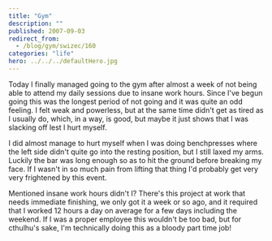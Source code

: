 ```yaml
---
title: "Gym"
description: ""
published: 2007-09-03
redirect_from:
  - /blog/gym/swizec/160
categories: "life"
hero: ../../../defaultHero.jpg
---
```


Today I finally managed going to the gym after almost a week of not being able to attend my daily sessions due to insane work hours. Since I've begun going this was the longest period of not going and it was quite an odd feeling. I felt weak and powerless, but at the same time didn't get as tired as I usually do, which, in a way, is good, but maybe it just shows that I was slacking off lest I hurt myself.

I did almost manage to hurt myself when I was doing benchpresses where the left side didn't quite go into the resting position, but I still laxed my arms. Luckily the bar was long enough so as to hit the ground before breaking my face. If I wasn't in so much pain from lifting that thing I'd probably get very very frightened by this event.

Mentioned insane work hours didn't I? There's this project at work that needs immediate finishing, we only got it a week or so ago, and it required that I worked 12 hours a day on average for a few days including the weekend. If I was a proper employee this wouldn't be too bad, but for cthulhu's sake, I'm technically doing this as a bloody part time job!
